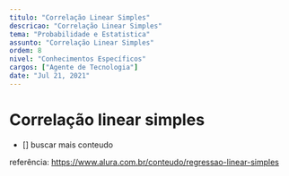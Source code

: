 ```yaml
---
titulo: "Correlação Linear Simples"
descricao: "Correlação Linear Simples"
tema: "Probabilidade e Estatistica"
assunto: "Correlação Linear Simples"
ordem: 8
nivel: "Conhecimentos Específicos"
cargos: ["Agente de Tecnologia"]
date: "Jul 21, 2021"
---
```


# Correlação linear simples

- [] buscar mais conteudo

referência: https://www.alura.com.br/conteudo/regressao-linear-simples
